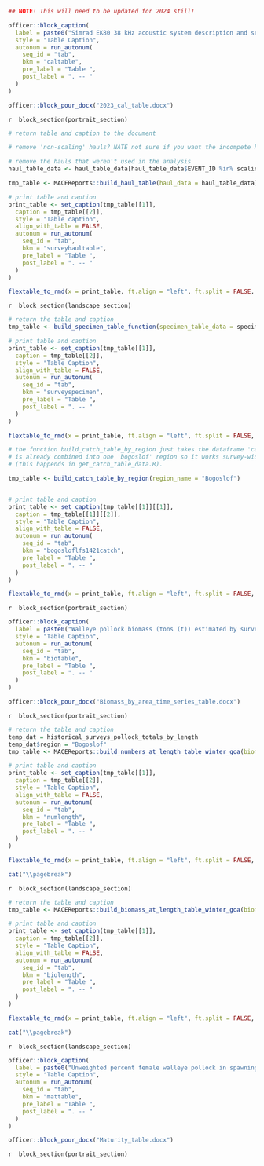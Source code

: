 <!-- TABLES-->
<!-- NOTE- tables 1,2 (calibration parameters, selectivity curves) are not produced here!-->

<!-- TABLES-->

<!-- Insert calibration parameters table already made in a Word document-->
```r
## NOTE! This will need to be updated for 2024 still!

officer::block_caption(
  label = paste0("Simrad EK80 38 kHz acoustic system description and settings used during the ", current_year, " winter acoustic-trawl surveys. These include environmental parameters and results from standard sphere acoustic system calibrations conducted in association with the survey and final values used to calculate biomass & abundance data. The collection settings column contains 12 February EK80 calibration utility results. Other columns are a combination of on-axis and EK80 calibration utility results (see Methods and Results and Discussion sections of text for details)."),
  style = "Table Caption",
  autonum = run_autonum(
    seq_id = "tab",
    bkm = "caltable",
    pre_label = "Table ",
    post_label = ". -- "
  )
)

officer::block_pour_docx("2023_cal_table.docx")

```

<!-- Set as portrait- this extends back to the last 'block_section' call-->
`r  block_section(portrait_section)`

<!-- haul tables -->
```r
# return table and caption to the document

# remove 'non-scaling' hauls? NATE not sure if you want the incompete haul, if you do, get rid of this

# remove the hauls that weren't used in the analysis
haul_table_data <- haul_table_data[haul_table_data$EVENT_ID %in% scaling_hauls$EVENT_ID,]

tmp_table <- MACEReports::build_haul_table(haul_data = haul_table_data)

# print table and caption
print_table <- set_caption(tmp_table[[1]],
  caption = tmp_table[[2]],
  style = "Table caption",
  align_with_table = FALSE,
  autonum = run_autonum(
    seq_id = "tab",
    bkm = "surveyhaultable",
    pre_label = "Table ",
    post_label = ". -- "
  )
)

flextable_to_rmd(x = print_table, ft.align = "left", ft.split = FALSE, ft.keepnext = FALSE, print = TRUE)

```

<!-- Set as landscape- this extends back to the last 'block_section' call -->
`r  block_section(landscape_section)`

<!-- specimen tables -->
```r
# return the table and caption
tmp_table <- build_specimen_table_function(specimen_table_data = specimen_table_data)

# print table and caption
print_table <- set_caption(tmp_table[[1]],
  caption = tmp_table[[2]],
  style = "Table Caption",
  align_with_table = FALSE,
  autonum = run_autonum(
    seq_id = "tab",
    bkm = "surveyspecimen",
    pre_label = "Table ",
    post_label = ". -- "
  )
)

flextable_to_rmd(x = print_table, ft.align = "left", ft.split = FALSE, ft.keepnext = FALSE, print = TRUE)

```

\newpage

<!-- make catch tables for each gear type in the Shelikof Strait-->
```r

# the function build_catch_table_by_region just takes the dataframe 'catch_table_data' and pretties it up- this data
# is already combined into one 'bogoslof' region so it works survey-wide (no umnak/samalga split) 
# (this happends in get_catch_table_data.R).

tmp_table <- build_catch_table_by_region(region_name = "Bogoslof")


# print table and caption
print_table <- set_caption(tmp_table[[1]][[1]],
  caption = tmp_table[[1]][[2]],
  style = "Table Caption",
  align_with_table = FALSE,
  autonum = run_autonum(
    seq_id = "tab",
    bkm = "bogosloflfs1421catch",
    pre_label = "Table ",
    post_label = ". -- "
  )
)

flextable_to_rmd(x = print_table, ft.align = "left", ft.split = FALSE, ft.keepnext = FALSE, print = TRUE)

```

<!-- Set as portrait- this extends back to the last 'block_section' call-->
`r  block_section(portrait_section)`

\newpage

<!-- Insert biomass time series by area table already made in a Word document-->
```r

officer::block_caption(
  label = paste0("Walleye pollock biomass (tons (t)) estimated by survey area and management area from February-March acoustic-trawl surveys in the Bogoslof Island area between 1988 and 2024."),
  style = "Table Caption",
  autonum = run_autonum(
    seq_id = "tab",
    bkm = "biotable",
    pre_label = "Table ",
    post_label = ". -- "
  )
)

officer::block_pour_docx("Biomass_by_area_time_series_table.docx")

```

<!-- Set as portrait- this extends back to the last 'block_section' call-->
`r  block_section(portrait_section)`

\newpage

<!-- biomass and numbers at length and age tables-->


<!-- biomass and numbers at length-->
```r
# return the table and caption
temp_dat = historical_surveys_pollock_totals_by_length
temp_dat$region = "Bogoslof"
tmp_table <- MACEReports::build_numbers_at_length_table_winter_goa(biomass_nums_length_data = temp_dat, region = "Bogoslof")

# print table and caption
print_table <- set_caption(tmp_table[[1]],
  caption = tmp_table[[2]],
  style = "Table Caption",
  align_with_table = FALSE,
  autonum = run_autonum(
    seq_id = "tab",
    bkm = "numlength",
    pre_label = "Table ",
    post_label = ". -- "
  )
)

flextable_to_rmd(x = print_table, ft.align = "left", ft.split = FALSE, ft.keepnext = FALSE, print = TRUE)

cat("\\pagebreak")
```

`r  block_section(landscape_section)`

```r
# return the table and caption
tmp_table <- MACEReports::build_biomass_at_length_table_winter_goa(biomass_nums_length_data = temp_dat, region = "Bogoslof")

# print table and caption
print_table <- set_caption(tmp_table[[1]],
  caption = tmp_table[[2]],
  style = "Table Caption",
  align_with_table = FALSE,
  autonum = run_autonum(
    seq_id = "tab",
    bkm = "biolength",
    pre_label = "Table ",
    post_label = ". -- "
  )
)

flextable_to_rmd(x = print_table, ft.align = "left", ft.split = FALSE, ft.keepnext = FALSE, print = TRUE)

cat("\\pagebreak")
```

`r  block_section(landscape_section)`

<!-- Insert maturity percent by year and region already made in a Word document-->
```r

officer::block_caption(
  label = paste0("Unweighted percent female walleye pollock in spawning and post-spawning maturity condition by regions during Bogoslof survey years 1988-2020. Percentages greater than 50% are outlined, and n = total number of female pollock examined."),
  style = "Table Caption",
  autonum = run_autonum(
    seq_id = "tab",
    bkm = "mattable",
    pre_label = "Table ",
    post_label = ". -- "
  )
)

officer::block_pour_docx("Maturity_table.docx")

```

<!-- Set as portrait- this extends back to the last 'block_section' call-->
`r  block_section(portrait_section)`